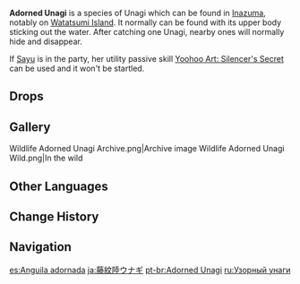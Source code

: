 {{Furnishing Infobox
|id             = 369142
|image          = Wildlife Adorned Unagi Icon.png
|category       = Animal
|subcategory    = Outdoor Creature
|rarity         = 3
|adeptal_energy = 100
|load           = 500
|reduced_load   = 500
|description    = A slender, amphibious fish that has the peculiar habit of warming itself up at shallows or sandbanks.<br />The lovely meat of the unagi has a unique flavor when grilled, and is a much-beloved delicacy in Inazuma.<br />Moreover, after a period of time in a hospitable environment such as the Realm Within, the Unagis' character will become mild to the point of dullness.
|lbType         = Wildlife
|lbFamily       = Other Wildlife
|lbGroup        = Unagi
|source1        = Omni-Ubiquity Net
}}
{{Description|A slender, amphibious fish that has the peculiar habit of warming itself up at shallows or sandbanks.<br />The lovely meat of the unagi has a unique flavor when grilled, and is a much-beloved delicacy in Inazuma.|[[Archive]] Description}}
'''Adorned Unagi''' is a species of Unagi which can be found in [[Inazuma]], notably on [[Watatsumi Island]]. It normally can be found with its upper body sticking out the water. After catching one Unagi, nearby ones will normally hide and disappear.

If [[Sayu]] is in the party, her utility passive skill [[Yoohoo Art: Silencer's Secret]] can be used and it won't be startled.

==Drops==
{{Card|Unagi Meat|1}}

==Gallery==
<gallery hideaddbutton="true" captionalign="center">
Wildlife Adorned Unagi Archive.png|Archive image
Wildlife Adorned Unagi Wild.png|In the wild
</gallery>

==Other Languages==
{{Other Languages
|en      = Adorned Unagi
|zhs     = 藤纹陆鳗鳗
|zhs_rm  = Téngwén Lù Mánmán
|zht     = 藤紋陸鰻鰻
|zht_rm  = Téngwén Lù Mánmán
|zh_tl   = Adorned Land Eel
|ja      = 藤紋陸ウナギ
|ja_rm   = Fujimonriku Unagi{{Assumed}}
|ja_tl   = Wisteria-Adorned Land Unagi
|ko      = 덩굴무늬 육지 뱀장어
|ko_rm   = 
|ko_tl   = 
|es      = Anguila adornada
|es_tl   = Adorned Eel
|fr      = Unagi ornée
|fr_tl   = Adorned Unagi
|ru      = Узорный унаги
|ru_tl   = 
|th      = Adorned Unagi
|vi      = Unagi Lộng Lẫy
|vi_tl   = 
|de      = Verzierter Unagi
|de_tl   = Adorned Unagi
|id      = Adorned Unagi
|pt      = Adorned Unagi
}}

==Change History==
{{Change History|2.1}}

==Navigation==
{{Wildlife Navbox|state=collapsed}}
{{Furnishing Navbox/Living|Animal}}

[[es:Anguila adornada]]
[[ja:藤紋陸ウナギ]]
[[pt-br:Adorned Unagi]]
[[ru:Узорный унаги]]